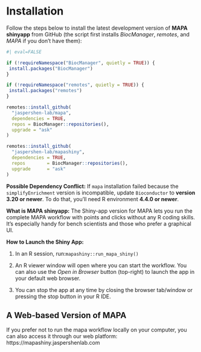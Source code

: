 # Installation {#sec-shinyapp_installation}

Follow the steps below to install the latest development version of **MAPA shinyapp** from GitHub (the script first installs *BiocManager*, *remotes*, and *MAPA* if you don’t have them):

```r
#| eval=FALSE

if (!requireNamespace("BiocManager", quietly = TRUE)) {
 install.packages("BiocManager") 
}

if (!requireNamespace("remotes", quietly = TRUE)) {
 install.packages("remotes") 
}

remotes::install_github(
  "jaspershen-lab/mapa",
  dependencies = TRUE,
  repos = BiocManager::repositories(),
  upgrade = "ask"
)

remotes::install_github(
  "jaspershen-lab/mapashiny",
  dependencies = TRUE,
  repos        = BiocManager::repositories(),
  upgrade      = "ask"
)

```

::: callout-note
**Possible Dependency Conflict:** If `mapa` installation failed because the `simplifyEnrichment` version is incompatible, update `Bioconductor` to **version 3.20 or newer**. To do that, you’ll need R environment **4.4.0 or newer**.
:::

::: callout-tip
**What is MAPA shinyapp:** The Shiny-app version for MAPA lets you run the complete MAPA workflow with points and clicks without any R coding skills. It’s especially handy for bench scientists and those who prefer a graphical UI.

**How to Launch the Shiny App:**

1.  In an R session, run:`mapashiny::run_mapa_shiny()`

2.  An R viewer window will open where you can start the workflow. You can also use the *Open in Browser* button (top-right) to launch the app in your default web browser.

3.  You can stop the app at any time by closing the browser tab/window or pressing the stop button in your R IDE.
:::

## A Web-based Version of MAPA

If you prefer not to run the mapa workflow locally on your computer, you can also access it through our web platform: https://mapashiny.jaspershenlab.com
